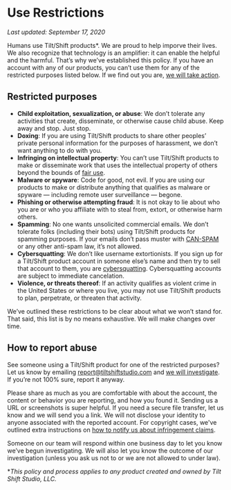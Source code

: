 # Use Restrictions

_Last updated: September 17, 2020_

Humans use Tilt/Shift products\*. We are proud to help imporve their lives. We also recognize that technology is an amplifier: it can enable the helpful and the harmful. That’s why we’ve established this policy. If you have an account with any of our products, you can’t use them for any of the restricted purposes listed below. If we find out you are, [we will take action](abuse/action).

## Restricted purposes

- **Child exploitation, sexualization, or abuse**: We don’t tolerate any activities that create, disseminate, or otherwise cause child abuse. Keep away and stop. Just stop.
- **Doxing**: If you are using Tilt/Shift products to share other peoples’ private personal information for the purposes of harassment, we don’t want anything to do with you.
- **Infringing on intellectual property**: You can’t use Tilt/Shift products to make or disseminate work that uses the intellectual property of others beyond the bounds of [fair use](https://www.copyright.gov/fair-use/more-info.html).
- **Malware or spyware**: Code for good, not evil. If you are using our products to make or distribute anything that qualifies as malware or spyware — including remote user surveillance — begone.
- **Phishing or otherwise attempting fraud**: It is not okay to lie about who you are or who you affiliate with to steal from, extort, or otherwise harm others.
- **Spamming**: No one wants unsolicited commercial emails. We don’t tolerate folks (including their bots) using Tilt/Shift products for spamming purposes. If your emails don’t pass muster with [CAN-SPAM](https://www.ftc.gov/tips-advice/business-center/guidance/can-spam-act-compliance-guide-business) or any other anti-spam law, it’s not allowed.
- **Cybersquatting**: We don’t like username extortionists. If you sign up for a Tilt/Shift product account in someone else’s name and then try to sell that account to them, you are [cybersquatting](https://www.law.cornell.edu/uscode/text/15/1125). Cybersquatting accounts are subject to immediate cancelation.
- **Violence, or threats thereof**: If an activity qualifies as violent crime in the United States or where you live, you may not use Tilt/Shift products to plan, perpetrate, or threaten that activity.

We’ve outlined these restrictions to be clear about what we won’t stand for. That said, this list is by no means exhaustive. We will make changes over time.

## How to report abuse

See someone using a Tilt/Shift product for one of the restricted purposes? Let us know by emailing [report@tiltshiftstudio.com](mailto:report@tiltshiftstudio.com) and [we will investigate](abuse/action). If you’re not 100% sure, report it anyway.

Please share as much as you are comfortable with about the account, the content or behavior you are reporting, and how you found it. Sending us a URL or screenshots is super helpful. If you need a secure file transfer, let us know and we will send you a link. We will not disclose your identity to anyone associated with the reported account. For copyright cases, we've outlined extra instructions on [how to notify us about infringement claims](copyright).

Someone on our team will respond within one business day to let you know we’ve begun investigating. We will also let you know the outcome of our investigation (unless you ask us not to or we are not allowed to under law).

\*_This policy and process applies to any product created and owned by Tilt Shift Studio, LLC._
